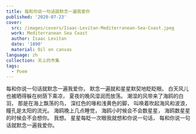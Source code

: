 ---
title: 每和你说一句话就默念一遍我爱你
published: '2020-07-23'
cover:
  src: /images/covers/Isaac-Levitan-Mediterranean-Sea-Coast.jpeg
  work: Mediterranean Sea Coast
  author: Isaac Levitan
  date: '1890'
  material: Oil on canvas
language: zh
collection: 天上的市集
tags:
  - Poem
---

<section className="flex-center">
<section>
每和你说一句话就默念一遍我爱你，  
默念一遍就和星星默契地眨眨眼。  
白天风儿也被晒得躲在树荫下乘凉，  
夏夜的晚风湿润而放荡。  
潮湿的风带来了海鸥的白羽，  
那是在海上飘荡的鸟，  
深红色的喙和浅黄色的脚，  
叫唤着吹起海风和波浪，  
瞳孔是太阳的流光。  
海鸥晚上几点睡觉，  
海鸥小时候会不会数星星，  
海鸥数星星的时候会不会想你。  
我想。  
星星每眨一次眼我就想和你说一句话，  
每和你说一句话就默念一遍我爱你。

</section>
</section>
